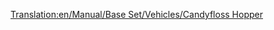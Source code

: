 [[Translation:en/Manual/Base Set/Vehicles/Candyfloss Hopper]]
{{es/Vagones|Imagen=[[File:en/Candyflosshopper.png]]
|Nombre=Vagoneta de Algodón de azúcar
|PrecioNormal=2.084 € (1.042 £)
|PesoNormal=20 / 50 t
|CapacidadNormal=30 t de algodón de azúcar
|PrecioMono="
|PesoMono=20 / 55 t
|CapacidadMono=35 t de algodón de azúcar
|PrecioMag="
|PesoMag=20 / 57 t
|CapacidadMag=37 t de algodón de azúcar
|Descripción=La '''vagoneta de algodón de azúcar''' es necesaria para transportar [[es/algodón de azúcar|algodón de azúcar]] desde el [[es/Bosque de algodón de azúcar|bosque de algodón de azúcar]] hasta la [[es/Manual/Base Set/Economy/Fábrica de dulces|fábrica de dulces]] en el clima [[es/Climas#Fantasía|fantasía]].
}}